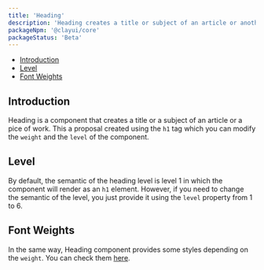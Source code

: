 ```yaml
---
title: 'Heading'
description: 'Heading creates a title or subject of an article or another piece of written work.'
packageNpm: '@clayui/core'
packageStatus: 'Beta'
---
```



<div class="nav-toc-absolute">
<div class="nav-toc">

-   [Introduction](#introduction)
-   [Level](#level)
-   [Font Weights](#font-weights)

</div>
</div>

## Introduction

Heading is a component that creates a title or a subject of an article or a pice of work. This a proposal created using the `h1` tag which you can modify the `weight` and the `level` of the component.

## Level

By default, the semantic of the heading level is level 1 in which the component will render as an `h1` element. However, if you need to change the semantic of the level, you just provide it using the `level` property from 1 to 6.

<HeadingLevel />

## Font Weights

In the same way, Heading component provides some styles depending on the `weight`. You can check them [here](/docs/css/utilities/markup-text.html#css-text-weights).

<HeadingWeight />
